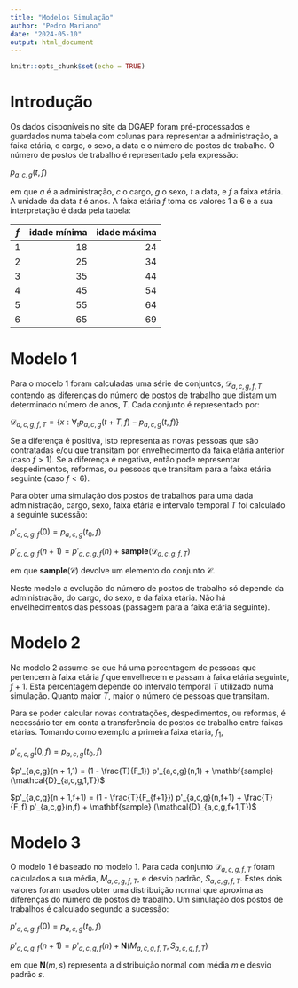 ```yaml
---
title: "Modelos Simulação"
author: "Pedro Mariano"
date: "2024-05-10"
output: html_document
---
```


```r
knitr::opts_chunk$set(echo = TRUE)
```

# Introdução

Os dados disponíveis no site da DGAEP foram pré-processados e guardados numa tabela com colunas para representar a administração, a faixa etária, o cargo, o sexo, a data e o número de postos de trabalho. O número de postos de trabalho é representado pela expressão:

$p_{a,c,g}(t,f)$

em que $a$ é a administração, $c$ o cargo, $g$ o sexo, $t$ a data, e $f$ a faixa etária. A unidade da data $t$ é anos. A faixa etária $f$ toma os valores 1 a 6 e a sua interpretação é dada pela tabela:

<div>
<style type="text/css">
  .table {width: 25%;}
</style>
| $f$ | idade mínima | idade máxima |
|:---:|-------------:|-------------:|
| 1   |          18  |          24  |
| 2   |          25  |          34  |
| 3   |          35  |          44  |
| 4   |          45  |          54  |
| 5   |          55  |          64  |
| 6   |          65  |          69  |
</div>

# Modelo 1

Para o modelo 1 foram calculadas uma série de conjuntos, $\mathcal{D}_{a,c,g,f,T}$ contendo as diferenças do número de postos de trabalho que distam um determinado número de anos, $T$. Cada conjunto é representado por:

$\mathcal{D}_{a,c,g,f,T} = \{ x: \forall_t p_{a,c,g}(t+T,f) - p_{a,c,g}(t,f) \}$

Se a diferença é positiva, isto representa as novas pessoas que são contratadas e/ou que transitam por envelhecimento da faixa etária anterior (caso $f>1$). Se a diferença é negativa, então pode representar despedimentos, reformas, ou pessoas que transitam para a faixa etária seguinte (caso $f<6$).

Para obter uma simulação dos postos de trabalhos para uma dada administração, cargo, sexo, faixa etária e intervalo temporal $T$ foi calculado a seguinte sucessão:

$p'_{a,c,g,f}(0) = p_{a,c,g}(t_0, f)$

$p'_{a,c,g,f}(n + 1) = p'_{a,c,g,f}(n) + \mathbf{sample} (\mathcal{D}_{a,c,g,f,T})$

em que $\mathbf{sample}(\mathcal{C})$ devolve um elemento do conjunto $\mathcal{C}$.

Neste modelo a evolução do número de postos de trabalho só depende da administração, do cargo, do sexo, e da faixa etária. Não há envelhecimentos das pessoas (passagem para a faixa etária seguinte).

# Modelo 2

No modelo 2 assume-se que há uma percentagem de pessoas que pertencem à faixa etária $f$ que envelhecem e passam à faixa etária seguinte, $f+1$. Esta percentagem depende do intervalo temporal $T$ utilizado numa simulação. Quanto maior $T$, maior o número de pessoas que transitam.

Para se poder calcular novas contratações, despedimentos, ou reformas, é necessário ter em conta a transferência de postos de trabalho entre faixas etárias. Tomando como exemplo a primeira faixa etária, $f_1$, 

$p'_{a,c,g}(0,f) = p_{a,c,g}(t_0, f)$

$p'_{a,c,g}(n + 1,1) = (1 - \frac{T}{F_1}) p'_{a,c,g}(n,1) + \mathbf{sample} (\mathcal{D}_{a,c,g,1,T})$

$p'_{a,c,g}(n + 1,f+1) = (1 - \frac{T}{F_{f+1}}) p'_{a,c,g}(n,f+1) + \frac{T}{F_f} p'_{a,c,g}(n,f) + \mathbf{sample} (\mathcal{D}_{a,c,g,f+1,T})$


# Modelo 3

O modelo 1 é baseado no modelo 1. Para cada conjunto $\mathcal{D}_{a,c,g,f,T}$ foram calculados a sua média, $M_{a,c,g,f,T}$, e desvio padrão, $S_{a,c,g,f,T}$. Estes dois valores foram usados obter uma distribuição normal que aproxima as diferenças do número de postos de trabalho. Um simulação dos postos de trabalhos é calculado segundo a sucessão:

$p'_{a,c,g,f}(0) = p_{a,c,g}(t_0, f)$

$p'_{a,c,g,f}(n + 1) = p'_{a,c,g,f}(n) + \mathbf{N} (M_{a,c,g,f,T}, S_{a,c,g,f,T})$

em que $\mathbf{N}(m,s)$ representa a distribuição normal com média $m$ e desvio padrão $s$.


